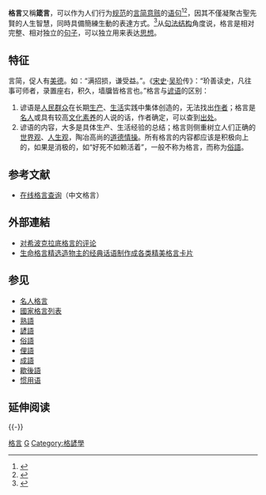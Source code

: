{{For|同名雜誌|格言 (杂志)}}

'''格言'''又稱'''箴言'''，可以作为人们行为[[规范|规范]]的[[言简意赅|言简意赅]]的[[语句|语句]]<ref>{{cite book |title=格言解釋和意思 |publisher=新華字典 |location=中國大陸 |url=http://xh.5156edu.com/html5/231766.html |language=zh-hans |access-date=2020-01-21 |archive-date=2020-05-26 |archive-url=https://web.archive.org/web/20200526185447/http://xh.5156edu.com/html5/231766.html |dead-url=no }}</ref><ref>{{cite web |title=格言是什麼意思 |url=https://iccie.tw/q/%E6%A0%BC%E8%A8%80 |website=國語詞典 |location=台灣 |language=zh-hant |accessdate=2020-01-21 |archive-date=2020-05-26 |archive-url=https://web.archive.org/web/20200526185454/https://iccie.tw/q/%E6%A0%BC%E8%A8%80 |dead-url=no }}</ref>，因其不僅凝聚古聖先賢的人生智慧，同時具備簡練生動的表達方式。<ref>{{cite web |title=格言-人生格言-格言大全 |url=https://iccie.tw/q/%E6%A0%BC%E8%A8%80 |website=應屆畢業生網 |publisher=廣州聘大信息科技有限責任公司 |location=中國大陸 |language=zh-hans |accessdate=2020-01-21 |archive-date=2020-05-26 |archive-url=https://web.archive.org/web/20200526185454/https://iccie.tw/q/%E6%A0%BC%E8%A8%80 |dead-url=no }}</ref>从[[句法结构|句法结构]]角度说，格言是相对完整、相对独立的[[句子|句子]]，可以独立用来表达[[思想|思想]]。

== 特征 ==
言简，促人有[[美德|美德]]。如：“满招损，谦受益。”。《[[宋史|宋史]]·[[吴玠|吴玠]]传》：“玠善读史，凡往事可师者，录置座右，积久，墙牖皆格言也。”格言与[[谚语|谚语]]的区别：
# 谚语是[[人民群众|人民群众]]在长期[[生产|生产]]、[[生活|生活]]实践中集体创造的，无法找出[[作者|作者]]；格言是[[名流|名人]]或具有较高[[文化素养|文化素养]]的人说的话，作者确定，可以查到[[出处|出处]]。
# 谚语的内容，大多是具体生产、生活经验的总结；格言则侧重树立人们正确的[[世界观|世界观]]、[[人生观|人生观]]，陶冶高尚的[[道德情操|道德情操]]。所有格言的内容都应该是积极向上的，如果是消极的，如“好死不如赖活着”，一般不称为格言，而称为[[俗語|俗語]]。

== 参考文献 ==
*[https://web.archive.org/web/20160623212921/http://www.rekday.com/quote 在线格言查询]（中文格言）
{{Reflist}}

== 外部連結 ==
* [http://www.wdl.org/zh/item/4290/ 对希波克拉底格言的评论] {{Wayback|url=http://www.wdl.org/zh/item/4290/ |date=20140407085427 }}
* [https://www.pursuestar.com/category/gospel-card/life-motto 生命格言精选造物主的经典话语制作成各类精美格言卡片] {{Wayback|url=https://www.pursuestar.com/category/gospel-card/life-motto |date=20181003181803 }}

== 参见 ==
* [[名人格言|名人格言]]
* [[國家格言列表|國家格言列表]]
* [[熟語|熟語]]
*[[諺語|諺語]]
*[[俗語|俗語]]
*[[俚語|俚語]]
*[[成語|成語]]
*[[歇後語|歇後語]]
*[[惯用语|惯用语]]

== 延伸阅读 ==
{{Wikisource further reading}}

{{-}}
{{语言单位}}

{{Authority control}}
[[Category:格言|]]
[[Category:意識形態|G]]
[[Category:格諺學|Category:格諺學]]